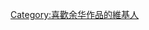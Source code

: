 {{Userbox
  |border-c = #000000
  |border-s = 1
  |id-c     = #FFFFFF
  |id-s     = 12
  |id-fc    = #000000
  |info-c   = #ffffff
  |info-s   = 10
  |info-fc  = #000000
  |id       = [[File:Yu hua.jpg|45px]]
  |info     = 这個用户喜欢'''[[余华]]'''的作品。
}}
[[Category:喜歡余华作品的維基人]]